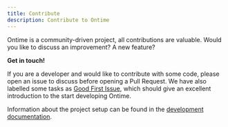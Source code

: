 ```yaml
---
title: Contribute
description: Contribute to Ontime
---
```


Ontime is a community-driven project, all contributions are valuable.
Would you like to discuss an improvement? A new feature?

**Get in touch!**

If you are a developer and would like to contribute with some code, please open an issue to discuss before opening a Pull Request. 
We have also labelled some tasks as [Good First Issue](https://github.com/cpvalente/ontime/pulls?q=is%3Aopen+is%3Apr+label%3A%22good+first+issue%22), which should give an excellent introduction to the start developing Ontime.

Information about the project setup can be found in the [development documentation](https://github.com/cpvalente/ontime/blob/master/DEVELOPMENT.md).
